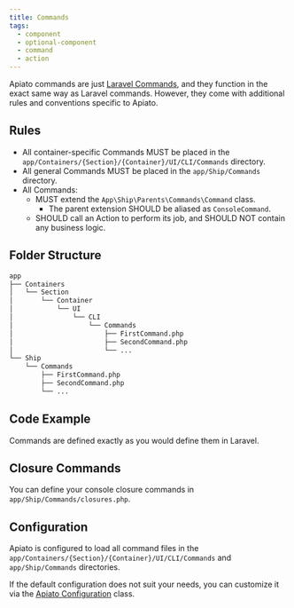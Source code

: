 ```yaml
---
title: Commands
tags:
  - component
  - optional-component
  - command
  - action
---
```


Apiato commands are just [Laravel Commands](https://laravel.com/docs/artisan),
and they function in the exact same way as Laravel commands.
However, they come with additional rules and conventions specific to Apiato.

## Rules

- All container-specific Commands MUST be placed in the `app/Containers/{Section}/{Container}/UI/CLI/Commands` directory.
- All general Commands MUST be placed in the `app/Ship/Commands` directory.
- All Commands:
  - MUST extend the `App\Ship\Parents\Commands\Command` class.
    - The parent extension SHOULD be aliased as `ConsoleCommand`.
  - SHOULD call an Action to perform its job, and SHOULD NOT contain any business logic.

## Folder Structure

```markdown
app
├── Containers
│   └── Section
│       └── Container
│           └── UI
│               └── CLI
│                   └── Commands
│                       ├── FirstCommand.php
│                       ├── SecondCommand.php
│                       └── ...
└── Ship
    └── Commands
        ├── FirstCommand.php
        ├── SecondCommand.php
        └── ...
```

## Code Example

Commands are defined exactly as you would define them in Laravel.

## Closure Commands

You can define your console closure commands in `app/Ship/Commands/closures.php`.

## Configuration
Apiato is configured
to load all command files in the `app/Containers/{Section}/{Container}/UI/CLI/Commands` and `app/Ship/Commands` directories.

If the default configuration does not suit your needs, you can customize it
via the [Apiato Configuration](../../framework-features/advance-configuration.mdx#commands) class.
